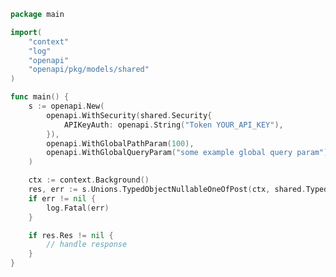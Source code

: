 ```go showLineNumbers copy filename="Typed Object Nullable One Of Post usage example"
package main

import(
	"context"
	"log"
	"openapi"
	"openapi/pkg/models/shared"
)

func main() {
    s := openapi.New(
        openapi.WithSecurity(shared.Security{
            APIKeyAuth: openapi.String("Token YOUR_API_KEY"),
        }),
        openapi.WithGlobalPathParam(100),
        openapi.WithGlobalQueryParam("some example global query param"),
    )

    ctx := context.Background()
    res, err := s.Unions.TypedObjectNullableOneOfPost(ctx, shared.TypedObjectNullableOneOf{})
    if err != nil {
        log.Fatal(err)
    }

    if res.Res != nil {
        // handle response
    }
}
```
